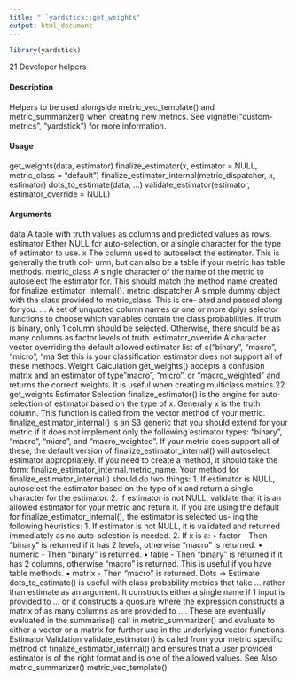 ```yaml
---
title: "``yardstick::get_weights"
output: html_document
---
```


```r
library(yardstick)
```



21
Developer helpers

#### Description

Helpers to be used alongside metric_vec_template() and metric_summarizer() when creating
new metrics. See vignette("custom-metrics", "yardstick") for more information.

#### Usage

get_weights(data, estimator)
finalize_estimator(x, estimator = NULL, metric_class = "default")
finalize_estimator_internal(metric_dispatcher, x, estimator)
dots_to_estimate(data, ...)
validate_estimator(estimator, estimator_override = NULL)

#### Arguments

data A table with truth values as columns and predicted values as rows.
estimator Either NULL for auto-selection, or a single character for the type of estimator to
use.
x The column used to autoselect the estimator. This is generally the truth col-
umn, but can also be a table if your metric has table methods.
metric_class
A single character of the name of the metric to autoselect the estimator for. This
should match the method name created for finalize_estimator_internal().
metric_dispatcher
A simple dummy object with the class provided to metric_class. This is cre-
ated and passed along for you.
...
A set of unquoted column names or one or more dplyr selector functions to
choose which variables contain the class probabilities. If truth is binary, only
1 column should be selected. Otherwise, there should be as many columns as
factor levels of truth.
estimator_override
A character vector overriding the default allowed estimator list of c("binary", "macro", "micro", "ma
Set this is your classification estimator does not support all of these methods.
Weight Calculation
get_weights() accepts a confusion matrix and an estimator of type "macro", "micro", or
"macro_weighted" and returns the correct weights. It is useful when creating multiclass metrics.22
get_weights
Estimator Selection
finalize_estimator() is the engine for auto-selection of estimator based on the type of x.
Generally x is the truth column. This function is called from the vector method of your metric.
finalize_estimator_internal() is an S3 generic that you should extend for your metric if
it does not implement only the following estimator types: "binary", "macro", "micro", and
"macro_weighted". If your metric does support all of these, the default version of finalize_estimator_internal()
will autoselect estimator appropriately. If you need to create a method, it should take the form:
finalize_estimator_internal.metric_name. Your method for finalize_estimator_internal()
should do two things:
1. If estimator is NULL, autoselect the estimator based on the type of x and return a single
character for the estimator.
2. If estimator is not NULL, validate that it is an allowed estimator for your metric and return
it.
If you are using the default for finalize_estimator_internal(), the estimator is selected us-
ing the following heuristics:
1. If estimator is not NULL, it is validated and returned immediately as no auto-selection is
needed.
2. If x is a:
• factor - Then "binary" is returned if it has 2 levels, otherwise "macro" is returned.
• numeric - Then "binary" is returned.
• table - Then "binary" is returned if it has 2 columns, otherwise "macro" is returned.
This is useful if you have table methods.
• matrix - Then "macro" is returned.
Dots -> Estimate
dots_to_estimate() is useful with class probability metrics that take ... rather than estimate
as an argument. It constructs either a single name if 1 input is provided to ... or it constructs a
quosure where the expression constructs a matrix of as many columns as are provided to .... These
are eventually evaluated in the summarise() call in metric_summarizer() and evaluate to either
a vector or a matrix for further use in the underlying vector functions.
Estimator Validation
validate_estimator() is called from your metric specific method of finalize_estimator_internal()
and ensures that a user provided estimator is of the right format and is one of the allowed values.
See Also
metric_summarizer() metric_vec_template()
